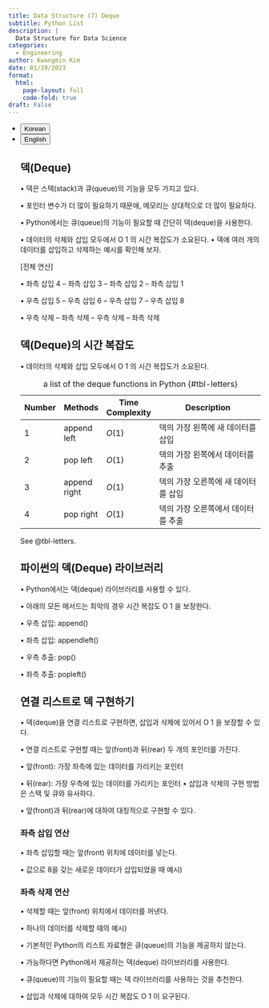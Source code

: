 ```yaml
---
title: Data Structure (7) Deque
subtitle: Python List
description: |
  Data Structure for Data Science
categories:
  - Engineering
author: Kwangmin Kim
date: 01/19/2023
format: 
  html:
    page-layout: full
    code-fold: true
draft: False
---
```


<ul class="nav nav-pills" id="language-tab" role="tablist">
  <li class="nav-item" role="presentation">
    <button class="nav-link active" id="Korean-tab" data-bs-toggle="tab" data-bs-target="#Korean" type="button" role="tab" aria-controls="Korean" aria-selected="true">Korean</button>
  </li>
  <li class="nav-item" role="presentation">
    <button class="nav-link" id="English-tab" data-bs-toggle="tab" data-bs-target="#English" type="button" role="tab" aria-controls="knitr" aria-selected="false">English</button>
  </li>

<div class="tab-content" id="language-tabcontent">

<div class="tab-pane fade  show active" id="Korean" role="tabpanel" aria-labelledby="Korean-tab">


## 덱(Deque)

• 덱은 스택(stack)과 큐(queue)의 기능을 모두 가지고 있다.

• 포인터 변수가 더 많이 필요하기 때문에, 메모리는 상대적으로 더 많이 필요하다.

• Python에서는 큐(queue)의 기능이 필요할 때 간단히 덱(deque)을 사용한다.

• 데이터의 삭제와 삽입 모두에서 O 1 의 시간 복잡도가 소요된다.
• 덱에 여러 개의 데이터를 삽입하고 삭제하는 예시를 확인해 보자.

[전체 연산]

• 좌측 삽입 4 – 좌측 삽입 3 – 좌측 삽입 2 – 좌측 삽입 1

• 우측 삽입 5 – 우측 삽입 6 – 우측 삽입 7 – 우측 삽입 8

• 우측 삭제 – 좌측 삭제 – 우측 삭제 – 좌측 삭제

## 덱(Deque)의 시간 복잡도

• 데이터의 삭제와 삽입 모두에서 O 1 의 시간 복잡도가 소요된다.

| Number | Methods          | Time Complexity |        Description                                             |
|--------|------------------|-----------------|----------------------------------------------------------------|
| 1      | append left      | $O(1)$          | 덱의 가장 왼쪽에 새 데이터를 삽입                                | 
| 2      | pop left         | $O(1)$          | 덱의 가장 왼쪽에서 데이터를 추출                                 |
| 3      | append right     | $O(1)$          | 덱의 가장 오른쪽에 새 데이터를 삽입                              |
| 4      | pop right        | $O(1)$          | 덱의 가장 오른쪽에서 데이터를 추출                               |
: a list of the deque functions in Python {#tbl-letters}

See @tbl-letters.



## 파이썬의 덱(Deque) 라이브러리

• Python에서는 덱(deque) 라이브러리를 사용할 수 있다.

• 아래의 모든 메서드는 최악의 경우 시간 복잡도 O 1 을 보장한다.

• 우측 삽입: append()

• 좌측 삽입: appendleft()

• 우측 추출: pop()

• 좌측 추출: popleft()


## 연결 리스트로 덱 구현하기

• 덱(deque)을 연결 리스트로 구현하면, 삽입과 삭제에 있어서 O 1 을 보장할 수 있다.

• 연결 리스트로 구현할 때는 앞(front)과 뒤(rear) 두 개의 포인터를 가진다.

• 앞(front): 가장 좌측에 있는 데이터를 가리키는 포인터

• 뒤(rear): 가장 우측에 있는 데이터를 가리키는 포인터
• 삽입과 삭제의 구현 방법은 스택 및 큐와 유사하다.

• 앞(front)과 뒤(rear)에 대하여 대칭적으로 구현할 수 있다.

### 좌측 삽입 연산

• 좌측 삽입할 때는 앞(front) 위치에 데이터를 넣는다.

• 값으로 8을 갖는 새로운 데이터가 삽입되었을 때 예시)

### 좌측 삭제 연산

• 삭제할 때는 앞(front) 위치에서 데이터를 꺼낸다.

• 하나의 데이터를 삭제할 때의 예시)

• 기본적인 Python의 리스트 자료형은 큐(queue)의 기능을 제공하지 않는다.

• 가능하다면 Python에서 제공하는 덱(deque) 라이브러리를 사용한다.

• 큐(queue)의 기능이 필요할 때는 덱 라이브러리를 사용하는 것을 추천한다.

• 삽입과 삭제에 대하여 모두 시간 복잡도 O 1 이 요구된다.

</div>

<div class="tab-pane fade" id="English" role="tabpanel" aria-labelledby="English-tab">


</div>